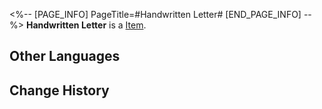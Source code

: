 <%-- [PAGE_INFO]
PageTitle=#Handwritten Letter#
[END_PAGE_INFO] --%>
{{Item Infobox
|title       = Handwritten Letter
|id          = 140438
|image       = Item Handwritten Letter.png
|type        = 
|invCategory = Missions
|rarity      = 3
|effect      = 
|description = A delicately wrapped letter by Dan Heng with a message expressing gratitude.
}}
{{Description|1=''"Thank you for your gift. I like it."''}}
'''Handwritten Letter''' is a [[Item]].

==Other Languages==
{{Other Languages
|en   = Handwritten Letter
|zhs  = 手写信笺
|zht  = 手寫信箋
|ja   = 手書きの手紙
|ko   = 직접 쓴 편지
|es   = Carta escrita a mano
|fr   = Lettre manuscrite
|ru   = Письмо
|th   = จดหมายที่เขียนด้วยมือ
|vi   = Lá Thư Viết Tay
|de   = Handgeschriebener Brief
|id   = Surat Tulisan Tangan
|pt   = Carta Escrita à Mão
}}

==Change History==
{{Change History|2.0}}